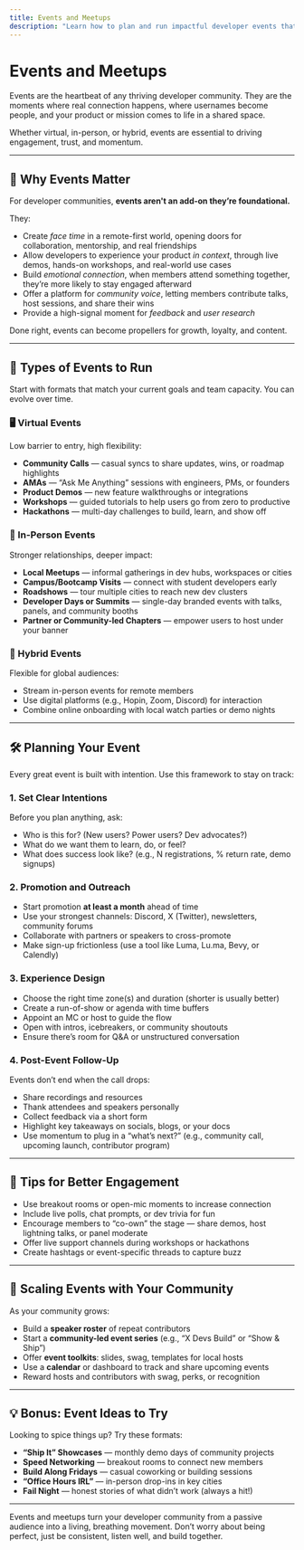 ```yaml
---
title: Events and Meetups
description: "Learn how to plan and run impactful developer events that drive connection, visibility, and long-term engagement."
---
```


# Events and Meetups

Events are the heartbeat of any thriving developer community. They are the moments where real connection happens, where usernames become people, and your product or mission comes to life in a shared space.

Whether virtual, in-person, or hybrid, events are essential to driving engagement, trust, and momentum.

---

## 🎯 Why Events Matter

For developer communities, **events aren't an add-on they’re foundational.**

They:
- Create *face time* in a remote-first world, opening doors for collaboration, mentorship, and real friendships
- Allow developers to experience your product *in context*, through live demos, hands-on workshops, and real-world use cases
- Build *emotional connection*, when members attend something together, they’re more likely to stay engaged afterward
- Offer a platform for *community voice*, letting members contribute talks, host sessions, and share their wins
- Provide a high-signal moment for *feedback* and *user research*

Done right, events can become propellers for growth, loyalty, and content.

---

## 🧩 Types of Events to Run

Start with formats that match your current goals and team capacity. You can evolve over time.

### 🖥️ Virtual Events
Low barrier to entry, high flexibility:
- **Community Calls** — casual syncs to share updates, wins, or roadmap highlights
- **AMAs** — “Ask Me Anything” sessions with engineers, PMs, or founders
- **Product Demos** — new feature walkthroughs or integrations
- **Workshops** — guided tutorials to help users go from zero to productive
- **Hackathons** — multi-day challenges to build, learn, and show off

### 📍 In-Person Events
Stronger relationships, deeper impact:
- **Local Meetups** — informal gatherings in dev hubs, workspaces or cities
- **Campus/Bootcamp Visits** — connect with student developers early
- **Roadshows** — tour multiple cities to reach new dev clusters
- **Developer Days or Summits** — single-day branded events with talks, panels, and community booths
- **Partner or Community-led Chapters** — empower users to host under your banner

### 🧪 Hybrid Events
Flexible for global audiences:
- Stream in-person events for remote members
- Use digital platforms (e.g., Hopin, Zoom, Discord) for interaction
- Combine online onboarding with local watch parties or demo nights

---

## 🛠️ Planning Your Event

Every great event is built with intention. Use this framework to stay on track:

### 1. **Set Clear Intentions**
Before you plan anything, ask:
- Who is this for? (New users? Power users? Dev advocates?)
- What do we want them to learn, do, or feel?
- What does success look like? (e.g., N registrations, % return rate, demo signups)

### 2. **Promotion and Outreach**
- Start promotion **at least a month** ahead of time
- Use your strongest channels: Discord, X (Twitter), newsletters, community forums
- Collaborate with partners or speakers to cross-promote
- Make sign-up frictionless (use a tool like Luma, Lu.ma, Bevy, or Calendly)

### 3. **Experience Design**
- Choose the right time zone(s) and duration (shorter is usually better)
- Create a run-of-show or agenda with time buffers
- Appoint an MC or host to guide the flow
- Open with intros, icebreakers, or community shoutouts
- Ensure there’s room for Q&A or unstructured conversation

### 4. **Post-Event Follow-Up**
Events don’t end when the call drops:
- Share recordings and resources
- Thank attendees and speakers personally
- Collect feedback via a short form
- Highlight key takeaways on socials, blogs, or your docs
- Use momentum to plug in a “what’s next?” (e.g., community call, upcoming launch, contributor program)

---

## 🧠 Tips for Better Engagement

- Use breakout rooms or open-mic moments to increase connection
- Include live polls, chat prompts, or dev trivia for fun
- Encourage members to “co-own” the stage — share demos, host lightning talks, or panel moderate
- Offer live support channels during workshops or hackathons
- Create hashtags or event-specific threads to capture buzz

---

## 🚀 Scaling Events with Your Community

As your community grows:
- Build a **speaker roster** of repeat contributors
- Start a **community-led event series** (e.g., “X Devs Build” or “Show & Ship”)
- Offer **event toolkits**: slides, swag, templates for local hosts
- Use a **calendar** or dashboard to track and share upcoming events
- Reward hosts and contributors with swag, perks, or recognition

---

## 💡 Bonus: Event Ideas to Try

Looking to spice things up? Try these formats:
- **“Ship It” Showcases** — monthly demo days of community projects
- **Speed Networking** — breakout rooms to connect new members
- **Build Along Fridays** — casual coworking or building sessions
- **“Office Hours IRL”** — in-person drop-ins in key cities
- **Fail Night** — honest stories of what didn’t work (always a hit!)

---

Events and meetups turn your developer community from a passive audience into a living, breathing movement. Don’t worry about being perfect, just be consistent, listen well, and build together.

